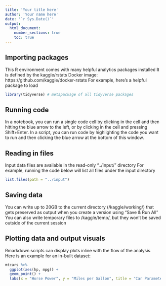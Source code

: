 ```yaml
---
title: 'Your title here'
author: 'Your name here'
date: '`r Sys.Date()`'
output:
  html_document:
    number_sections: true
    toc: true
---
```


## Importing packages

This R environment comes with many helpful analytics packages installed
It is defined by the kaggle/rstats Docker image: https://github.com/kaggle/docker-rstats
For example, here's a helpful package to load

```r
library(tidyverse) # metapackage of all tidyverse packages
```

## Running code

In a notebook, you can run a single code cell by clicking in the cell and then hitting 
the blue arrow to the left, or by clicking in the cell and pressing Shift+Enter. In a script, 
you can run code by highlighting the code you want to run and then clicking the blue arrow
at the bottom of this window.

## Reading in files

Input data files are available in the read-only "../input/" directory
For example, running the code below will list all files under the input directory

```r
list.files(path = "../input")
```

## Saving data

You can write up to 20GB to the current directory (/kaggle/working/) that gets preserved 
as output when you create a version using "Save & Run All" 
You can also write temporary files to /kaggle/temp/, but they won't be saved outside of the current session

## Plotting data and output visuals

Rmarkdown scripts can display plots inline with the flow of the analysis. Here is an example for an in-built dataset:

```r
mtcars %>% 
  ggplot(aes(hp, mpg)) +
  geom_point() +
  labs(x = "Horse Power", y = "Miles per Gallon", title = "Car Parameters")
```